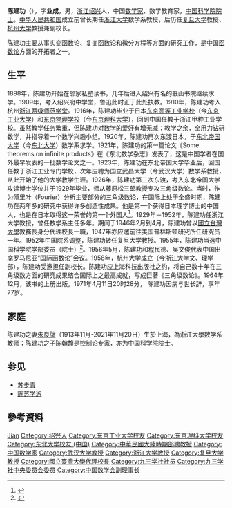 {{Otheruses|other=同名作家|陈建功 (作家)}}
{{Infobox person
| name = 陈建功
| image = 
| box_width = 
| occupation = 数学家、教育家
| period = 
| birth_name = 
| other_names = 
| Sex = 男
| birth_date = {{birth date|1893|9|8}}
| birth_place = {{QING|浙江省}}[[绍兴府|绍兴府]]
| death_date = {{death date and age|1971|4|11|1893|9|8}}
| death_place = {{CHN}}[[浙江省|浙江省]][[杭州市|杭州市]]
| nationality = {{PRC}}
| residence = 
| party = 
| religion = 
| spouse = 
| relatives = [[朱良璧|朱良璧]]（妻）<br>[[陈翰馥|陈翰馥]]（子）
| education = 
| past = {{Infobox_People_CAS
|学部=数学物理学部
|专业=函数论
|当选年=1955年
}}
| work = *《三角级数论》
*《直交函数级数的和》
*《实函数论》
| awards = 
| influenced = [[谷超豪|谷超豪]]<br />[[夏道行|夏道行]]<br />[[龚昇|龚昇]]<br />[[胡和生|胡和生]]
}}
'''陈建功'''（{{bd|1893年|9月8日|1971年|4月11日|catIdx=C陈}}），字'''业成'''，男，[[浙江|浙江]][[绍兴|绍兴]]人，中国[[数学家|数学家]]、数学教育家，[[中国科学院院士|中国科学院院士]]。[[中华人民共和国|中华人民共和国]]成立前曾长期任[[浙江大学|浙江大学]]数学系教授，后历任[[复旦大学|复旦大学]]教授、[[杭州大学|杭州大学]]教授兼副校长。

陈建功主要从事实变函数论、复变函数论和微分方程等方面的研究工作，是中国[[函数论|函数论]]方面的开拓者之一。

== 生平 ==
1898年，陈建功开始在邻家私塾读书，几年后进入绍兴有名的蕺山书院继续求学。1909年，考入绍兴府中学堂，鲁迅此时正于此处执教。1910年，陈建功考入杭州[[浙江两级师范学堂|浙江两级师范学堂]]。1916年，陈建功毕业于日本[[东京高等工业学校|东京高等工业学校]]（今[[东京工业大学|东京工业大学]]）和[[东京物理学校|东京物理学校]]（今[[东京理科大学|东京理科大学]]），回到中国任教于浙江甲种工业学校。虽然教学任务繁重，但陈建功对数学的爱好有增无减；教学之余，全用力钻研数学，并指导着一个数学兴趣小组。1920年，陈建功再次东渡日本，于[[东北帝国大学|东北帝国大学]]（今[[东北大学_(日本)|东北大学]]）数学系求学。1921年，陈建功的第一篇论文《Some theorems on infinite products》在《东北数学杂志》发表了，这是中国学者在国外最早发表的一批数学论文之一。1923年，陈建功在东北帝国大学毕业后，回国任教于浙江工业专门学校，次年应聘为国立武昌大学（今武汉大学）数学系教授，从此开始了他的大学教学生涯。1926年，陈建功第三次东渡，考入东北帝国大学攻读博士学位并于1929年毕业，师从藤原松三郎教授专攻三角级数论。当时，作为傅里叶（Fourier）分析主要部分的三角级数论，在国际上处于全盛时期，陈建功在两年多的研究中获得许多创造性成果。他是第一个获得日本理学博士的中国人，也是在日本取得这一荣誉的第一个外国人<ref>{{cite web |url=http://learning.sohu.com/20060810/n244723299.shtml |title=中国当代著名数学家陈建功 |accessdate=2008-09-18 |publisher=搜狐 |language=zh-hans |archive-date=2007-12-03 |archive-url=https://web.archive.org/web/20071203210411/http://learning.sohu.com/20060810/n244723299.shtml |dead-url=no }}</ref>。1929年－1952年，陈建功任浙江大学教授，曾任数学系主任多年。期间于1946年2月到4月，陈建功曾以[[國立台灣大學|國立台灣大學]]教務長身分代理校長一職，1947年亦应邀前往美国普林斯顿研究所任研究员一年。1952年中国院系调整，陈建功转任复旦大学教授。1955年，陈建功当选中国科学院学部委员（院士）<ref>{{cite web |url=http://www.casad.ac.cn/showuserinfo.asp?userid=3658&act=info |title=陈建功个人简历 |accessdate=2008-09-18 |publisher=中国科学院院士工作局 |language=zh-hans |archive-date=2019-05-02 |archive-url=https://web.archive.org/web/20190502220441/http://www.casad.ac.cn/showuserinfo.asp?userid=3658&act=info |dead-url=yes }}</ref>。1956年5月，陈建功和程民德、吴文俊代表中国出席罗马尼亚“国际函数论”会议。1958年，杭州大学成立（今浙江大学文、理学部），陈建功受邀担任副校长。陈建功应上海科技出版社之约，将自己数十年在三角级数方面的研究成果结合国际上之最高成就，写成巨著《三角级数论》。1964年12月，该书的上册出版。1971年4月11日20时28分， 陈建功因病与世长辞，享年77岁。

==家庭==
陈建功之妻[[朱良璧|朱良璧]]（1913年11月-2021年11月20日）生於上海，為浙江大學数学系教师；陈建功之子[[陈翰馥|陈翰馥]]是控制论专家，亦为中国科学院院士。

== 参见 ==
* [[苏步青|苏步青]]
* [[陈苏学派|陈苏学派]]

== 參考資料 ==
{{Reflist}}

{{中国科学院数学物理学部院士}}
{{中国数学史}}
{{Navboxes 
| title  = 陈建功在[[中国数学会|中国数学会]]的职务
| list1  =
{{中国数学会第一届理事会}}
{{中国数学会第二届理事会}}
}}
{{Navboxes 
| title  = 陈建功在[[九三学社|九三学社]]的职务
| list1  =
{{九三学社第四届中央委员会}}
{{九三学社第五届中央委员会}}
}}

{{Authority control}}
{{DEFAULTSORT:Chen陈}}
[[Category:陈姓|Jian]]
[[Category:绍兴人|Category:绍兴人]]
[[Category:东京工业大学校友|Category:东京工业大学校友]]
[[Category:东京理科大学校友|Category:东京理科大学校友]]
[[Category:东北大学校友_(中国)|Category:东北大学校友 (中国)]]
[[Category:中華民國大陸時期部聘教授|Category:中華民國大陸時期部聘教授]]
[[Category:中国数学家|Category:中国数学家]]
[[Category:武汉大学教授|Category:武汉大学教授]]
[[Category:浙江大学教授|Category:浙江大学教授]]
[[Category:复旦大学教授|Category:复旦大学教授]]
[[Category:國立臺灣大學代理校長|Category:國立臺灣大學代理校長]]
[[Category:九三学社社员|Category:九三学社社员]]
[[Category:九三学社中央委员会委员|Category:九三学社中央委员会委员]]
[[Category:中国数学会副理事长|Category:中国数学会副理事长]]